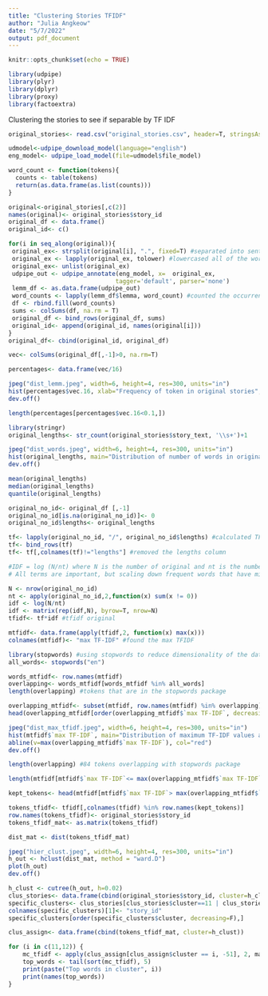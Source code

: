```yaml
---
title: "Clustering Stories TFIDF"
author: "Julia Angkeow"
date: "5/7/2022"
output: pdf_document
---
```


```r
knitr::opts_chunk$set(echo = TRUE)
```

```r
library(udpipe)
library(plyr)
library(dplyr)
library(proxy)
library(factoextra)
```

Clustering the stories to see if separable by TF IDF

```r
original_stories<- read.csv("original_stories.csv", header=T, stringsAsFactors=F)
```

```r
udmodel<-udpipe_download_model(language="english")
eng_model<- udpipe_load_model(file=udmodel$file_model)

word_count <- function(tokens){
  counts <- table(tokens)
  return(as.data.frame(as.list(counts)))
}

original<-original_stories[,c(2)]
names(original)<- original_stories$story_id
original_df <- data.frame()
original_id<- c()

for(i in seq_along(original)){
 original_ex<- strsplit(original[i], ".", fixed=T) #separated into sentences
 original_ex <- lapply(original_ex, tolower) #lowercased all of the words
 original_ex<- unlist(original_ex)
 udpipe_out <- udpipe_annotate(eng_model, x=  original_ex,
                              tagger='default', parser='none')
 lemm_df <- as.data.frame(udpipe_out)
 word_counts <- lapply(lemm_df$lemma, word_count) #counted the occurrences of each lemmatized token within each letter 
 df <- rbind.fill(word_counts) 
 sums <- colSums(df, na.rm = T)
 original_df <- bind_rows(original_df, sums)
 original_id<- append(original_id, names(original[i]))
}
original_df<- cbind(original_id, original_df)


```

```r
vec<- colSums(original_df[,-1]>0, na.rm=T)

percentages<- data.frame(vec/16)

jpeg("dist_lemm.jpeg", width=6, height=4, res=300, units="in")
hist(percentages$vec.16, xlab="Frequency of token in original stories", ylab="Number of tokens")
dev.off()

length(percentages[percentages$vec.16<0.1,]) 
```

```r
library(stringr)
original_lengths<- str_count(original_stories$story_text, '\\s+')+1

jpeg("dist_words.jpeg", width=6, height=4, res=300, units="in")
hist(original_lengths, main="Distribution of number of words in original stories", xlab="Number of words", ylab="Number of stories") 
dev.off()

mean(original_lengths)
median(original_lengths)
quantile(original_lengths)
```

```r
original_no_id<- original_df [,-1]
original_no_id[is.na(original_no_id)]<- 0
original_no_id$lengths<- original_lengths

tf<- lapply(original_no_id, "/", original_no_id$lengths) #calculated TF as # count of term in the recall divided by the number of words in the recall
tf<- bind_rows(tf)
tf<- tf[,colnames(tf)!="lengths"] #removed the lengths column

#IDF = log (N/nt) where N is the number of original and nt is the number of original that contain the term t
# All terms are important, but scaling down frequent words that have minimal importance such as "the". 

N <- nrow(original_no_id) 
nt <- apply(original_no_id,2,function(x) sum(x != 0))  
idf <- log(N/nt)
idf <- matrix(rep(idf,N), byrow=T, nrow=N)
tfidf<- tf*idf #tfidf original
```

```r

mtfidf<- data.frame(apply(tfidf,2, function(x) max(x)))
colnames(mtfidf)<- "max TF-IDF" #found the max TFIDF 

library(stopwords) #using stopwords to reduce dimensionality of the data
all_words<- stopwords("en") 

words_mtfidf<- row.names(mtfidf)
overlapping<- words_mtfidf[words_mtfidf %in% all_words] 
length(overlapping) #tokens that are in the stopwords package

overlapping_mtfidf<- subset(mtfidf, row.names(mtfidf) %in% overlapping)
head(overlapping_mtfidf[order(overlapping_mtfidf$`max TF-IDF`, decreasing=T),, drop=F],1) #once is the most frequently used stop word.
```

```r
jpeg("dist_max_tfidf.jpeg", width=6, height=4, res=300, units="in")
hist(mtfidf$`max TF-IDF`, main="Distribution of maximum TF-IDF values across all stories", xlab="Maximum TF-IDF value across all stories", ylab="Number of lemmatizations")
abline(v=max(overlapping_mtfidf$`max TF-IDF`), col="red")
dev.off()
```

```r
length(overlapping) #84 tokens overlapping with stopwords package

length(mtfidf[mtfidf$`max TF-IDF`<= max(overlapping_mtfidf$`max TF-IDF`),]) #gets rid of 1622 tokens

```

```r
kept_tokens<- head(mtfidf[mtfidf$`max TF-IDF`> max(overlapping_mtfidf$`max TF-IDF`),,drop=F],50)

```

```r
tokens_tfidf<- tfidf[,colnames(tfidf) %in% row.names(kept_tokens)]
row.names(tokens_tfidf)<- original_stories$story_id
tokens_tfidf_mat<- as.matrix(tokens_tfidf)
```

```r
dist_mat <- dist(tokens_tfidf_mat)

jpeg("hier_clust.jpeg", width=6, height=4, res=300, units="in")
h_out <- hclust(dist_mat, method = "ward.D")
plot(h_out)
dev.off()
```
```r
h_clust <- cutree(h_out, h=0.02)
clus_stories<- data.frame(cbind(original_stories$story_id, cluster=h_clust))
specific_clusters<- clus_stories[clus_stories$cluster==11 | clus_stories$cluster==12,]
colnames(specific_clusters)[1]<- "story_id"
specific_clusters[order(specific_clusters$cluster, decreasing=F),]
```

```r
clus_assign<- data.frame(cbind(tokens_tfidf_mat, cluster=h_clust))

for (i in c(11,12)) {
    mc_tfidf <- apply(clus_assign[clus_assign$cluster == i, -51], 2, max)
    top_words <- tail(sort(mc_tfidf), 5)
    print(paste("Top words in cluster", i))
    print(names(top_words))    
}
```


